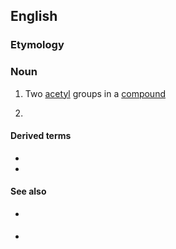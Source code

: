 ==English==
{{wikipedia|lang=en}}

===Etymology===
{{prefix|di|acetyl|lang=en}}

===Noun===
{{en-noun|-}}

# {{lb|en|organic chemistry|in combination}} Two [[acetyl]] groups in a [[compound]]
# {{lb|en|organic compound}} {{synonym of|lang=en|butanedione}}

====Derived terms====
* {{l|en|diacetylmorphine}}
* {{l|en|diacetylurea}}

====See also====
{{sense|butanedione}}
* {{l|en|popcorn lung}} {{gloss|a condition caused by inhaling diacetyl}}
* {{l|en|artificial butter flavor}} {{gloss|the flavoring derived from diacetyl}}